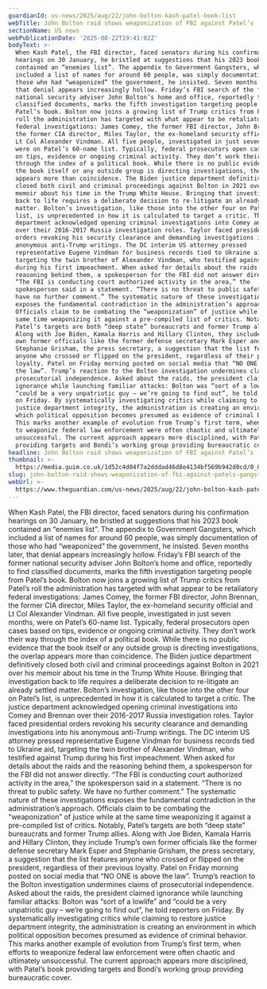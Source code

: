 ```yaml
---
guardianId: us-news/2025/aug/22/john-bolton-kash-patel-book-list
webTitle: John Bolton raid shows weaponization of FBI against Patel’s ‘gangsters’ list
sectionName: US news
webPublicationDate: '2025-08-22T19:41:02Z'
bodyText: >-
  When Kash Patel, the FBI director, faced senators during his confirmation
  hearings on 30 January, he bristled at suggestions that his 2023 book
  contained an “enemies list”. The appendix to Government Gangsters, which
  included a list of names for around 60 people, was simply documentation of
  those who had “weaponized” the government, he insisted. Seven months later,
  that denial appears increasingly hollow. Friday’s FBI search of the former
  national security adviser John Bolton’s home and office, reportedly to find
  classified documents, marks the fifth investigation targeting people from
  Patel’s book. Bolton now joins a growing list of Trump critics from Patel’s
  roll the administration has targeted with what appear to be retaliatory
  federal investigations: James Comey, the former FBI director, John Brennan,
  the former CIA director, Miles Taylor, the ex-homeland security official and
  Lt Col Alexander Vindman. All five people, investigated in just seven months,
  were on Patel’s 60-name list. Typically, federal prosecutors open cases based
  on tips, evidence or ongoing criminal activity. They don’t work their way
  through the index of a political book. While there is no public evidence that
  the book itself or any outside group is directing investigations, the overlap
  appears more than coincidence. The Biden justice department definitively
  closed both civil and criminal proceedings against Bolton in 2021 over his
  memoir about his time in the Trump White House. Bringing that investigation
  back to life requires a deliberate decision to re-litigate an already settled
  matter. Bolton’s investigation, like those into the other four on Patel’s
  list, is unprecedented in how it is calculated to target a critic. The justice
  department acknowledged opening criminal investigations into Comey and Brennan
  over their 2016-2017 Russia investigation roles. Taylor faced presidential
  orders revoking his security clearance and demanding investigations into his
  anonymous anti-Trump writings. The DC interim US attorney pressed
  representative Eugene Vindman for business records tied to Ukraine aid,
  targeting the twin brother of Alexander Vindman, who testified against Trump
  during his first impeachment. When asked for details about the raids and the
  reasoning behind them, a spokesperson for the FBI did not answer directly.
  “The FBI is conducting court authorized activity in the area,” the
  spokesperson said in a statement. “There is no threat to public safety. We
  have no further comment.” The systematic nature of these investigations
  exposes the fundamental contradiction in the administration’s approach.
  Officials claim to be combating the “weaponization” of justice while at the
  same time weaponizing it against a pre-compiled list of critics. Notably,
  Patel’s targets are both “deep state” bureaucrats and former Trump allies.
  Along with Joe Biden, Kamala Harris and Hillary Clinton, they include Trump’s
  own former officials like the former defense secretary Mark Esper and
  Stephanie Grisham, the press secretary, a suggestion that the list features
  anyone who crossed or flipped on the president, regardless of their previous
  loyalty. Patel on Friday morning posted on social media that “NO ONE is above
  the law”. Trump’s reaction to the Bolton investigation undermines claims of
  prosecutorial independence. Asked about the raids, the president claimed
  ignorance while launching familiar attacks: Bolton was “sort of a lowlife” and
  “could be a very unpatriotic guy – we’re going to find out”, he told reporters
  on Friday. By systematically investigating critics while claiming to restore
  justice department integrity, the administration is creating an environment in
  which political opposition becomes presumed as evidence of criminal behavior.
  This marks another example of evolution from Trump’s first term, when efforts
  to weaponize federal law enforcement were often chaotic and ultimately
  unsuccessful. The current approach appears more disciplined, with Patel’s book
  providing targets and Bondi’s working group providing bureaucratic cover.
headline: John Bolton raid shows weaponization of FBI against Patel’s ‘gangsters’ list
thumbnail: >-
  https://media.guim.co.uk/1d52c4d04f7a2dddad46d8e4134bf569b942d0cd/0_0_3000_2400/500.jpg
slug: john-bolton-raid-shows-weaponization-of-fbi-against-patels-gangsters-list
webUrl: >-
  https://www.theguardian.com/us-news/2025/aug/22/john-bolton-kash-patel-book-list
---
```

When Kash Patel, the FBI director, faced senators during his confirmation hearings on 30 January, he bristled at suggestions that his 2023 book contained an “enemies list”. The appendix to Government Gangsters, which included a list of names for around 60 people, was simply documentation of those who had “weaponized” the government, he insisted. Seven months later, that denial appears increasingly hollow. Friday’s FBI search of the former national security adviser John Bolton’s home and office, reportedly to find classified documents, marks the fifth investigation targeting people from Patel’s book. Bolton now joins a growing list of Trump critics from Patel’s roll the administration has targeted with what appear to be retaliatory federal investigations: James Comey, the former FBI director, John Brennan, the former CIA director, Miles Taylor, the ex-homeland security official and Lt Col Alexander Vindman. All five people, investigated in just seven months, were on Patel’s 60-name list. Typically, federal prosecutors open cases based on tips, evidence or ongoing criminal activity. They don’t work their way through the index of a political book. While there is no public evidence that the book itself or any outside group is directing investigations, the overlap appears more than coincidence. The Biden justice department definitively closed both civil and criminal proceedings against Bolton in 2021 over his memoir about his time in the Trump White House. Bringing that investigation back to life requires a deliberate decision to re-litigate an already settled matter. Bolton’s investigation, like those into the other four on Patel’s list, is unprecedented in how it is calculated to target a critic. The justice department acknowledged opening criminal investigations into Comey and Brennan over their 2016-2017 Russia investigation roles. Taylor faced presidential orders revoking his security clearance and demanding investigations into his anonymous anti-Trump writings. The DC interim US attorney pressed representative Eugene Vindman for business records tied to Ukraine aid, targeting the twin brother of Alexander Vindman, who testified against Trump during his first impeachment. When asked for details about the raids and the reasoning behind them, a spokesperson for the FBI did not answer directly. “The FBI is conducting court authorized activity in the area,” the spokesperson said in a statement. “There is no threat to public safety. We have no further comment.” The systematic nature of these investigations exposes the fundamental contradiction in the administration’s approach. Officials claim to be combating the “weaponization” of justice while at the same time weaponizing it against a pre-compiled list of critics. Notably, Patel’s targets are both “deep state” bureaucrats and former Trump allies. Along with Joe Biden, Kamala Harris and Hillary Clinton, they include Trump’s own former officials like the former defense secretary Mark Esper and Stephanie Grisham, the press secretary, a suggestion that the list features anyone who crossed or flipped on the president, regardless of their previous loyalty. Patel on Friday morning posted on social media that “NO ONE is above the law”. Trump’s reaction to the Bolton investigation undermines claims of prosecutorial independence. Asked about the raids, the president claimed ignorance while launching familiar attacks: Bolton was “sort of a lowlife” and “could be a very unpatriotic guy – we’re going to find out”, he told reporters on Friday. By systematically investigating critics while claiming to restore justice department integrity, the administration is creating an environment in which political opposition becomes presumed as evidence of criminal behavior. This marks another example of evolution from Trump’s first term, when efforts to weaponize federal law enforcement were often chaotic and ultimately unsuccessful. The current approach appears more disciplined, with Patel’s book providing targets and Bondi’s working group providing bureaucratic cover.
